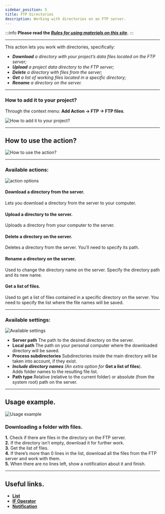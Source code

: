```yaml
---
sidebar_position: 5
title: FTP Directories
description: Working with directories on an FTP server.
---
```

:::info **Please read the [*Rules for using materials on this site*](../../Disclaimer).**
:::  
_______________________________________________
This action lets you work with directories, specifically:
- ***Download** a directory with your project’s data files located on the FTP server;*
- ***Upload** a project data directory to the FTP server;*
- ***Delete** a directory with files from the server;*
- ***Get** a list of working files located in a specific directory;*
- ***Rename** a directory on the server.*
_______________________________________________
### How to add it to your project?
Through the context menu: **Add Action → FTP → FTP files**.

![How to add it to your project?](./assets/FTP_Dir/FTP_Dir_pic1.png)
_______________________________________________
## How to use the action?
![How to use the action?](./assets/FTP_Dir/FTP_Dir_pic2.png)
_______________________________________________
### Available actions:
![action options](./assets/FTP_Dir/FTP_Dir_pic3.png)
#### Download a directory from the server.
Lets you download a directory from the server to your computer.

#### Upload a directory to the server.
Uploads a directory from your computer to the server.

#### Delete a directory on the server.
Deletes a directory from the server. You’ll need to specify its path.

#### Rename a directory on the server.
Used to change the directory name on the server. Specify the directory path and its new name.

#### Get a list of files.
Used to get a list of files contained in a specific directory on the server.
You need to specify the list where the file names will be saved.
_______________________________________________
### Available settings:
![Available settings](./assets/FTP_Dir/FTP_Dir_pic4.png)

- **Server path**
The path to the desired directory on the server.
- **Local path**
The path on your personal computer where the downloaded directory will be saved.
- **Process subdirectories**
Subdirectories inside the main directory will be taken into account, if they exist.
- ***Include directory names***
 *(An extra option for* **Get a list of files**).  
 Adds folder names to the resulting file list.
- **Path type**
Relative (relative to the current folder) or absolute (from the system root) path on the server.
_______________________________________________
## Usage example.
![Usage example](./assets/FTP_Dir/FTP_Dir_pic5.png)
### Downloading a folder with files.
**1.** Check if there are files in the directory on the FTP server.  
**2.** If the directory isn’t empty, download it for further work.  
**3.** Get the list of files.  
**4.** If there’s more than 0 lines in the list, download all the files from the FTP server and work with them.  
**5.** When there are no lines left, show a notification about it and finish.
_______________________________________________
## Useful links.
- [**List**](../Lists%20and%20Google%20Sheets/Lists)
- [**IF Operator**](../Logic/IF)
- [**Notification**](../Logic/Notification)